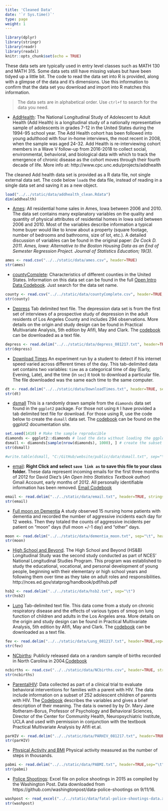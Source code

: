 ```yaml
---
title: 'Cleaned Data'
date: '`r Sys.time()`'
type: page
weight: 1
---
```


```r
library(dplyr)
library(stringr)
library(readr)
library(readxl)
knitr::opts_chunk$set(echo = TRUE)
```

These data sets are typically used in entry level classes such as MATH 130 and MATH 315. Some data sets still have missing values but have been tidyed up a little bit. The code to read the data set into R is provided, along with a glimpse of the data and it's dimensions. Use this information to confirm that the data set you download and import into R matches this information. 

> The data sets are in alphabetical order. Use `ctrl+f` to search for the data you need. 

* [AddHealth](../addhealth_clean.Rdata): The National Longitudinal Study of Adolescent to Adult Health (Add Health) is a longitudinal study of a nationally representative sample of adolescents in grades 7-12 in the United States during the 1994-95 school year. The Add Health cohort has been followed into young adulthood with four in-home interviews, the most recent in 2008, when the sample was aged 24-32. Add Health is re-interviewing cohort members in a Wave V follow-up from 2016-2018 to collect social, environmental, behavioral, and biological data with which to track the emergence of chronic disease as the cohort moves through their fourth decade of life. More info at: http://www.cpc.unc.edu/projects/addhealth 

The cleaned Add health data set is provided as a R data file, not single external data set. The code below `load`s the data file, instead of reading in a single data set and saving it as a new object.

```r
load("../../static/data/addhealth_clean.Rdata")
dim(addhealth)
```


* [Ames](../ames.csv): All residential home sales in Ames, Iowa between 2006 and 2010. The data set contains many explanatory variables on the quality and quantity of physical attributes of residential homes in Iowa sold between 2006 and 2010. Most of the variables describe information a typical home buyer would like to know about a property (square footage, number of bedrooms and bathrooms, size of lot, etc.). A detailed discussion of variables can be found in the original paper: _De Cock D. 2011. Ames, Iowa: Alternative to the Boston Housing Data as an End of Semester Regression Project. Journal of Statistics Education; 19(3)_.
```r
ames <- read.csv("../../static/data/ames.csv", header=TRUE)
str(ames)
```


* [countyComplete](../countyComplete.csv): Characteristics of different counties in the United States. Information on this data set can be found in the full [Open Intro Data Codebook](../Open Intro Data Codebook.pdf). Just search for the data set name. 
```r
county <- read.csv("../../static/data/countyComplete.csv", header=TRUE, stringsAsFactors = FALSE)
str(county)
```


* [Depress](../depress_081217.txt) Tab delimited text file. The depression data set is from the first set of interviews of a prospective study of depression in the adult residents of Los Angeles County and includes 294 observations. More details on the origin and study design can be found in Practical Multivariate Analysis, 5th edition by Afifi, May and Clark. The [codebook](../DepressCodebook.txt) can be downloaded as a text file. 
```r
depress <- read.delim("../../static/data/depress_081217.txt", header=TRUE,sep="\t")
str(depress)
```


* [Download Times](../DownloadTimes.txt) An experiment run by a student to detect if his internet speed varied across different times of the day. This tab-delimited data set contains two variables: `time` as a categorical time of day (Early, Evening, Late), and the time (in `sec`) it took to download a particular file. The file downloaded was the same each time to the same computer. 
```r
dt <- read.delim("../../static/data/DownloadTimes.txt", header=TRUE, sep="\t")
str(dt)
```


* [dsmall](../dsmall.txt) This is a randomly drawn sample from the `diamonds` data set found in the `ggplot2` package. For those not using `R` I have provided a tab delimited text file for download. For those using R, use the code below to create the `dsmall` data set. The [codebook](http://ggplot2.tidyverse.org/reference/diamonds.html) can be found on the ggplot2 documentation site. 

```r
set.seed(1410) # Make the sample reproducible
diamonds <- ggplot2::diamonds # load the data without loading the ggplot2 package
dsmall <- diamonds[sample(nrow(diamonds), 1000), ] # create the subset
str(dsmall)
```

```r
#write.table(dsmall, "C:/GitHub/website/public/data/dsmall.txt", sep="\t", row.names=FALSE)
```

<!---
* [Northridge Earthquake](../Earthq.txt) **Right Click and select `save link as` to save this file to your class folder.** The Northridge earthquake data set comes from a set of telephone surveys on the experiences of Los Angeles, CA county residents following the 1994 Northridge earthquake. Subjects were asked for their demographic information and about damage to their home, sustaining injury, and psychological responses to the earthquake. The data used here include 506 randomly selected subjects with relevant variables for the problems. The data is owned by Professor Linda Borque of the UCLA School of Public Health, Department of Community Health Sciences and used with permission in conjunction with the textbook Practical Multivariate Analysis by Afifi et.al. The [codebook](../EarthqCodebook.txt) can be downloaded as a text file. 

```r
quake <- read.table("C:/GitHub/website/static/data/Earthq.txt", header=TRUE, na.strings=".")
str(quake)
```
--->



* [email](../email.txt): **Right Click and select `save link as` to save this file to your class folder.** These data represent incoming emails for the first three months of 2012 for David Diez's (_An Open Intro Statistics Textbook author_) Gmail Account, early months of 2012. All personally identifiable information has been removed. [Email Codebook](../EmailCodebook.html)
```r
email <- read.delim("../../static/data/email.txt", header=TRUE, stringsAsFactors = FALSE, sep="\t")
str(email)
```

* [Full moon on Dementia](../dementia_moon.txt) A study observed 15 nursing home patients with dementia and recorded the number of aggressive incidents each day for 12 weeks. Then they totaled the counts of aggressive incidents per patient on "moon" days (full moon +/-1 day) and "other" days. 
```r
moon <- read.delim("../../static/data/dementia_moon.txt", sep="\t", header=TRUE)
str(moon)
```



* [High School and Beyond](../hsb2.txt). The High School and Beyond (HS&B) Longitudinal Study was the second study conducted as part of NCES' National Longitudinal Studies Program. This program was established to study the educational, vocational, and personal development of young people, beginning with their elementary or high school years and following them over time as they take on adult roles and responsibilities. http://nces.ed.gov/statprog/handbook/pdf/hsb.pdf 
  
```r
hsb2 <- read.delim("../../static/data/hsb2.txt", sep="\t")
str(hsb2)
```

* [Lung](../Lung_081217.txt) Tab-delimited text file. This data come from a study on chronic respiratory disease and the effects of various types of smog on lung function of children and adults in the Los Angeles area. More details on the origin and study design can be found in Practical Multivariate Analysis, 5th edition by Afifi, May and Clark. The [codebook](../LungCodebook.txt) can be downloaded as a text file. 
```r
fev <- read.delim("../../static/data/Lung_081217.txt", header=TRUE,sep="\t")
str(fev)
```


* [NCbirths](../NCbirths.csv): Publicly released data on a random sample of births recorded in North Carolina in 2004.[Codebook](../NCBirthsCodebook.html)
```r
ncbirths <- read.csv("../../static/data/NCbirths.csv", header=TRUE, stringsAsFactors = FALSE)
str(ncbirths)
```


* [ParentalHIV](../PARHIV_081217.txt): Data collected as part of a clinical trial to evaluate behavioral interventions for families with a parent with HIV. The data include information on a subset of 252 adolescent children of parents with HIV. The [Codebook](../ParhivCodebook.txt) describes the variables and gives a brief description of their meaning. The data is owned by by Dr. Mary Jane Rotheram-Borus, Professor of Psychology and Behavioral Sciences, Director of the Center for Community Health, Neuropsychiatric Institute, UCLA and used with permission in conjunction with the textbook Practical Multivariate Analysis by Afifi et.al. 

```r
parHIV <- read.delim("../../static/data/PARHIV_081217.txt", header=TRUE, stringsAsFactors = FALSE, sep="\t")
str(parHIV)
```


* [Physical Activity and BMI](../PABMI.txt) Physical activity measured as the number of steps in thousands. 
```r
pabmi <- read.delim("../../static/data/PABMI.txt", header=TRUE,sep="\t")
str(pabmi)
```


* [Police Shootings](../fatal-police-shootings-data.xlsx): Excel file on police shootings in 2015 as compiled by the Washington Post. Data downloaded from https://github.com/washingtonpost/data-police-shootings on 9/11/16. 
```r
washpost <- read_excel("../../static/data/fatal-police-shootings-data.xlsx")
str(washpost)
```





